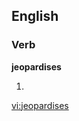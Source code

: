 
==English==

===Verb===
'''jeopardises'''

# {{third-person singular of|[[jeopardise]]}}

[[vi:jeopardises]]